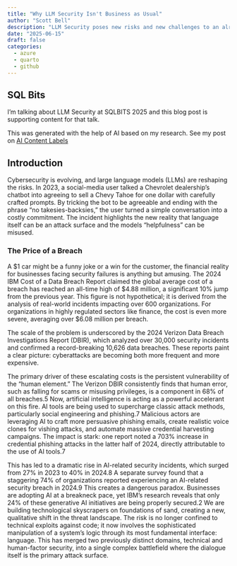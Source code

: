 ```yaml
---
title: "Why LLM Security Isn't Business as Usual"
author: "Scott Bell"
description: "LLM Security poses new risks and new challenges to an already chaotic security landscape "
date: "2025-06-15"
draft: false
categories: 
  - azure
  - quarto 
  - github 
---
```

::: {.callout-tip collapse="false"}
## SQL Bits

I'm talking about LLM Security at SQLBITS 2025 and this blog post is supporting content for that talk.
:::

::: {.callout-note appearance="simple"}
This was generated with the help of AI based on my research. See my post on [AI Content Labels](../AI-Content-Labels/index.qmd)
:::

## Introduction
Cybersecurity is evolving, and large language models (LLMs) are reshaping the risks. In 2023, a social-media user talked a Chevrolet dealership’s chatbot into agreeing to sell a Chevy Tahoe for one dollar with carefully crafted prompts. By tricking the bot to be agreeable and ending with the phrase “no takesies-backsies,” the user turned a simple conversation into a costly commitment. The incident highlights the new reality that language itself can be an attack surface and the models “helpfulness” can be misused. 
 
### The Price of a Breach

A $1 car might be a funny joke or a win for the customer, the financial reality for businesses facing security failures is anything but amusing. The 2024 IBM Cost of a Data Breach Report claimed the global average cost of a breach has reached an all-time high of $4.88 million, a significant 10% jump from the previous year. This figure is not hypothetical; it is derived from the analysis of real-world incidents impacting over 600 organizations. For organizations in highly regulated sectors like finance, the cost is even more severe, averaging over $6.08 million per breach.

The scale of the problem is underscored by the 2024 Verizon Data Breach Investigations Report (DBIR), which analyzed over 30,000 security incidents and confirmed a record-breaking 10,626 data breaches. These reports paint a clear picture: cyberattacks are becoming both more frequent and more expensive.
 
The primary driver of these escalating costs is the persistent vulnerability of the "human element." The Verizon DBIR consistently finds that human error, such as falling for scams or misusing privileges, is a component in 68% of all breaches.5 Now, artificial intelligence is acting as a powerful accelerant on this fire. AI tools are being used to supercharge classic attack methods, particularly social engineering and phishing.7 Malicious actors are leveraging AI to craft more persuasive phishing emails, create realistic voice clones for vishing attacks, and automate massive credential harvesting campaigns. The impact is stark: one report noted a 703% increase in credential phishing attacks in the latter half of 2024, directly attributable to the use of AI tools.7

This has led to a dramatic rise in AI-related security incidents, which surged from 27% in 2023 to 40% in 2024.8 A separate survey found that a staggering 74% of organizations reported experiencing an AI-related security breach in 2024.9 This creates a dangerous paradox. Businesses are adopting AI at a breakneck pace, yet IBM's research reveals that only 24% of these generative AI initiatives are being properly secured.2 We are building technological skyscrapers on foundations of sand, creating a new, qualitative shift in the threat landscape. The risk is no longer confined to technical exploits against code; it now involves the sophisticated manipulation of a system's logic through its most fundamental interface: language. This has merged two previously distinct domains, technical and human-factor security, into a single complex battlefield where the dialogue itself is the primary attack surface.

